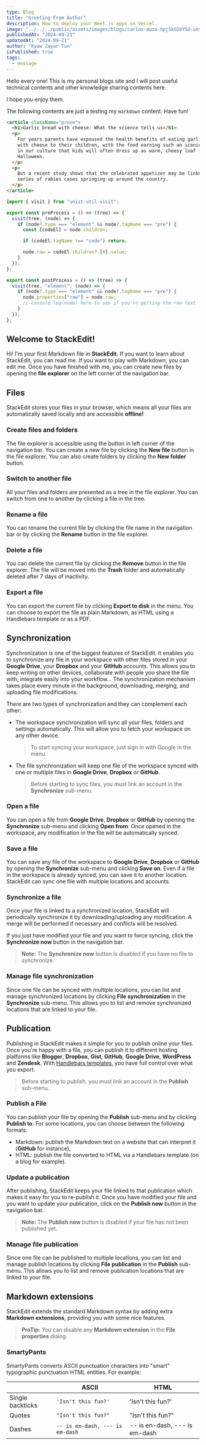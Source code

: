 ---
type: Blog
title: "Greeting From Author"
description: How to deploy your Next.js apps on Vercel.
image: "../../../public/assets/images/blogs/carlos-muza-hpjSkU2UYSU-unsplash.jpg"
publishedAt: "2024-09-21"
updatedAt: "2024-09-21"
author: "Kyaw Zayar Tun"
isPublished: true
tags:
  - message
---

Hello every one! This is my personal blogs site and I will post useful technical contents and other knowledge sharing contents here.

I hope you enjoy them.

The following contents are just a testing my `markdown` content. Have fun!

```html showLineNumbers {1-3,6} /science/ title="index.html" caption="this file contains html code"
<article className="prose">
  <h1>Garlic bread with cheese: What the science tells us</h1>
  <p>
    For years parents have espoused the health benefits of eating garlic bread
    with cheese to their children, with the food earning such an iconic status
    in our culture that kids will often dress up as warm, cheesy loaf for
    Halloween.
  </p>
  <p>
    But a recent study shows that the celebrated appetizer may be linked to a
    series of rabies cases springing up around the country.
  </p>
</article>
```

```javascript
import { visit } from "unist-util-visit";

export const preProcess = () => (tree) => {
  visit(tree, (node) => {
    if (node?.type === "element" && node?.tagName === "pre") {
      const [codeEl] = node.children;

      if (codeEl.tagName !== "code") return;

      node.raw = codeEl.children?.[0].value;
    }
  });
};

export const postProcess = () => (tree) => {
  visit(tree, "element", (node) => {
    if (node?.type === "element" && node?.tagName === "pre") {
      node.properties["raw"] = node.raw;
      // console.log(node) here to see if you're getting the raw text
    }
  });
};
```

## Welcome to StackEdit!

Hi! I'm your first Markdown file in **StackEdit**. If you want to learn about StackEdit, you can read me. If you want to play with Markdown, you can edit me. Once you have finished with me, you can create new files by opening the **file explorer** on the left corner of the navigation bar.

## Files

StackEdit stores your files in your browser, which means all your files are automatically saved locally and are accessible **offline!**

### Create files and folders

The file explorer is accessible using the button in left corner of the navigation bar. You can create a new file by clicking the **New file** button in the file explorer. You can also create folders by clicking the **New folder** button.

### Switch to another file

All your files and folders are presented as a tree in the file explorer. You can switch from one to another by clicking a file in the tree.

### Rename a file

You can rename the current file by clicking the file name in the navigation bar or by clicking the **Rename** button in the file explorer.

### Delete a file

You can delete the current file by clicking the **Remove** button in the file explorer. The file will be moved into the **Trash** folder and automatically deleted after 7 days of inactivity.

### Export a file

You can export the current file by clicking **Export to disk** in the menu. You can choose to export the file as plain Markdown, as HTML using a Handlebars template or as a PDF.

## Synchronization

Synchronization is one of the biggest features of StackEdit. It enables you to synchronize any file in your workspace with other files stored in your **Google Drive**, your **Dropbox** and your **GitHub** accounts. This allows you to keep writing on other devices, collaborate with people you share the file with, integrate easily into your workflow... The synchronization mechanism takes place every minute in the background, downloading, merging, and uploading file modifications.

There are two types of synchronization and they can complement each other:

- The workspace synchronization will sync all your files, folders and settings automatically. This will allow you to fetch your workspace on any other device.

  > To start syncing your workspace, just sign in with Google in the menu.

- The file synchronization will keep one file of the workspace synced with one or multiple files in **Google Drive**, **Dropbox** or **GitHub**.
  > Before starting to sync files, you must link an account in the **Synchronize** sub-menu.

### Open a file

You can open a file from **Google Drive**, **Dropbox** or **GitHub** by opening the **Synchronize** sub-menu and clicking **Open from**. Once opened in the workspace, any modification in the file will be automatically synced.

### Save a file

You can save any file of the workspace to **Google Drive**, **Dropbox** or **GitHub** by opening the **Synchronize** sub-menu and clicking **Save on**. Even if a file in the workspace is already synced, you can save it to another location. StackEdit can sync one file with multiple locations and accounts.

### Synchronize a file

Once your file is linked to a synchronized location, StackEdit will periodically synchronize it by downloading/uploading any modification. A merge will be performed if necessary and conflicts will be resolved.

If you just have modified your file and you want to force syncing, click the **Synchronize now** button in the navigation bar.

> **Note:** The **Synchronize now** button is disabled if you have no file to synchronize.

### Manage file synchronization

Since one file can be synced with multiple locations, you can list and manage synchronized locations by clicking **File synchronization** in the **Synchronize** sub-menu. This allows you to list and remove synchronized locations that are linked to your file.

## Publication

Publishing in StackEdit makes it simple for you to publish online your files. Once you're happy with a file, you can publish it to different hosting platforms like **Blogger**, **Dropbox**, **Gist**, **GitHub**, **Google Drive**, **WordPress** and **Zendesk**. With [Handlebars templates](http://handlebarsjs.com/), you have full control over what you export.

> Before starting to publish, you must link an account in the **Publish** sub-menu.

### Publish a File

You can publish your file by opening the **Publish** sub-menu and by clicking **Publish to**. For some locations, you can choose between the following formats:

- Markdown: publish the Markdown text on a website that can interpret it (**GitHub** for instance),
- HTML: publish the file converted to HTML via a Handlebars template (on a blog for example).

### Update a publication

After publishing, StackEdit keeps your file linked to that publication which makes it easy for you to re-publish it. Once you have modified your file and you want to update your publication, click on the **Publish now** button in the navigation bar.

> **Note:** The **Publish now** button is disabled if your file has not been published yet.

### Manage file publication

Since one file can be published to multiple locations, you can list and manage publish locations by clicking **File publication** in the **Publish** sub-menu. This allows you to list and remove publication locations that are linked to your file.

## Markdown extensions

StackEdit extends the standard Markdown syntax by adding extra **Markdown extensions**, providing you with some nice features.

> **ProTip:** You can disable any **Markdown extension** in the **File properties** dialog.

### SmartyPants

SmartyPants converts ASCII punctuation characters into "smart" typographic punctuation HTML entities. For example:

|                  | ASCII                           | HTML                          |
| ---------------- | ------------------------------- | ----------------------------- |
| Single backticks | `'Isn't this fun?'`             | 'Isn't this fun?'             |
| Quotes           | `"Isn't this fun?"`             | "Isn't this fun?"             |
| Dashes           | `-- is en-dash, --- is em-dash` | -- is en-dash, --- is em-dash |
